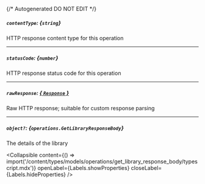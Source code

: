 {/* Autogenerated DO NOT EDIT  */}

##### `contentType`: *{`string`}*
HTTP response content type for this operation

---
##### `statusCode`: *{`number`}*
HTTP response status code for this operation

---
##### `rawResponse`: [*{ `Response` }*](https://developer.mozilla.org/en-US/docs/Web/API/Response)
Raw HTTP response; suitable for custom response parsing

---
##### `object?`: *{`operations.GetLibraryResponseBody`}*
The details of the library

<Collapsible content={() => import('/content/types/models/operations/get_library_response_body/typescript.mdx')} openLabel={Labels.showProperties} closeLabel={Labels.hideProperties} />



